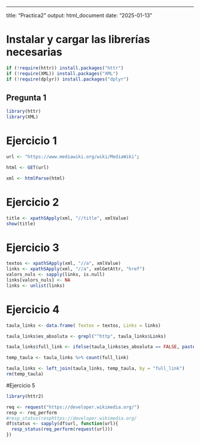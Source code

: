 ------------------------------------------------------------------------

title: "Practica2" output: html_document date: "2025-01-13"

# Instalar y cargar las librerías necesarias

```r
if (!require(httr)) install.packages("httr")
if (!require(XML)) install.packages("XML")
if (!require(dplyr)) install.packages("dplyr")
```

## Pregunta 1

```r
library(httr)
library(XML)
```

# Ejercicio 1

```r
url <- "https://www.mediawiki.org/wiki/MediaWiki";

html <- GET(url)

xml <- htmlParse(html)
```

# Ejercicio 2

```r
title <- xpathSApply(xml, "//title", xmlValue)
show(title)
```

# Ejercicio 3

```r
textos <- xpathSApply(xml, "//a", xmlValue)
links <- xpathSApply(xml, "//a", xmlGetAttr, "href")
valors_nuls <- sapply(links, is.null)
links[valors_nuls] <- NA
links <- unlist(links)
```

# Ejercicio 4

```r
taula_links <- data.frame( Textos = textos, Links = links)

taula_links$es_absoluta <- grepl("^http", taula_links$Links)

taula_links$full_link <- ifelse(taula_links$es_absoluta == FALSE, paste("https://www.mediawiki.org", taula_links$Links), taula_links$Links )

temp_taula <- taula_links %>% count(full_link)

taula_links <- left_join(taula_links, temp_taula, by = "full_link")
rm(temp_taula)

```

#Ejercicio 5

```r

library(httr2)

req <- request("https://developer.wikimedia.org/")
resp <- req_perform
#resp_status(resphttps://developer.wikimedia.org/
df$status <- sapply(df$url, function(url){
  resp_status(req_perform(request(url)))
})
```





